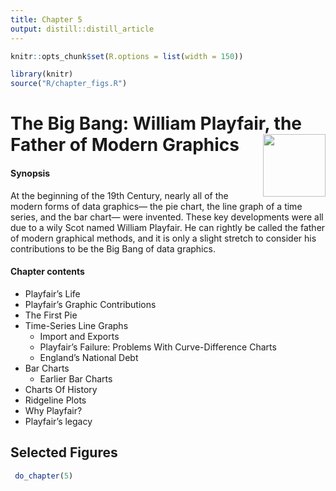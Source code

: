 ```yaml
---
title: Chapter 5
output: distill::distill_article
---
```


<script src="https://ajax.googleapis.com/ajax/libs/jquery/3.1.1/jquery.min.js"></script>

<style>
.zoomDiv {
  opacity: 0;
  position: fixed;
  top: 50%;
  left: 50%;
  z-index: 50;
  transform: translate(-50%, -50%);
  box-shadow: 10px 10px 50px #888888;
  max-height:100%;
}

.zoomImg {
  width: 100%;
}
</style>


<script type="text/javascript">
  $(document).ready(function() {
    $('body').prepend("<div class=\"zoomDiv\"><img src=\"\" class=\"zoomImg\"></div>");
    // onClick function for all plots (img's)
    $('img:not(.zoomImg)').click(function() {
      $('.zoomImg').attr('src', $(this).attr('src'));
      $('.zoomDiv').css({opacity: '1', width: '55%'});
    });
    // onClick function for zoomImg
    $('img.zoomImg').click(function() {
      $('.zoomDiv').css({opacity: '0', width: '0%'});
    });
  });
</script>

```r
knitr::opts_chunk$set(R.options = list(width = 150))

library(knitr)
source("R/chapter_figs.R")
```
# The Big Bang: William Playfair, the Father of Modern Graphics <img src="images/cartoons/playfair-lines.png" align="right" height="100px" /> 

<div class="chapterintro"><div class="chapterprelude">

#### Synopsis {-}

At the beginning of the 19th Century, nearly all of the modern forms of data graphics--- the pie chart, the line graph of a time series, and the bar chart--- were invented. These key developments were all due to a wily Scot named William Playfair. He can rightly be called the father of modern graphical methods, and it is only a slight stretch to consider his contributions to be the Big Bang of data graphics. 
</div>

<div class="chaptercontents">
#### Chapter contents {-}

* Playfair's Life 
* Playfair's Graphic Contributions
* The First Pie
* Time-Series Line Graphs
	+ Import and Exports	
	+ Playfair's Failure: Problems With Curve-Difference Charts	
	+ England's National Debt
* Bar Charts
	+ Earlier Bar Charts
* Charts Of History
* Ridgeline Plots
* Why Playfair?
* Playfair's legacy
</div></div>


## Selected Figures

```r
 do_chapter(5)
```
